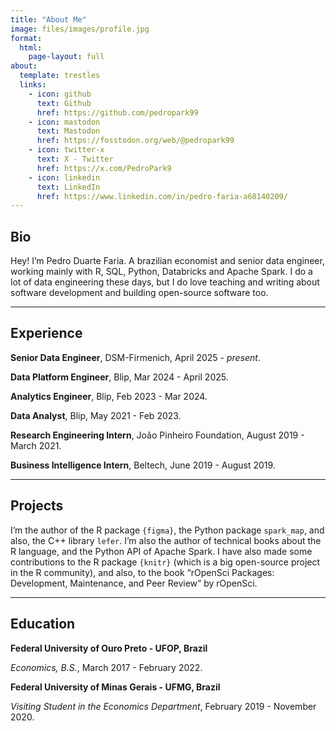 ---
title: "About Me"
image: files/images/profile.jpg
format: 
  html: 
    page-layout: full
about:
  template: trestles
  links:
    - icon: github
      text: Github
      href: https://github.com/pedropark99
    - icon: mastodon
      text: Mastodon
      href: https://fosstodon.org/web/@pedropark99
    - icon: twitter-x
      text: X - Twitter
      href: https://x.com/PedroPark9
    - icon: linkedin
      text: LinkedIn
      href: https://www.linkedin.com/in/pedro-faria-a68140209/
---
 
## Bio
Hey! I'm Pedro Duarte Faria. A brazilian economist and senior data engineer, working mainly with R, SQL, Python, Databricks and Apache Spark. I do a lot of data engineering these days, but I do love teaching and writing about software development and building open-source software too.

-----------------------------------------------------------------------------------------------------------------------------------

## Experience

**Senior Data Engineer**,
DSM-Firmenich, April 2025 - *present*.

**Data Platform Engineer**,
Blip, Mar 2024 - April 2025.

**Analytics Engineer**,
Blip, Feb 2023 - Mar 2024.

**Data Analyst**,
Blip, May 2021 - Feb 2023.

**Research Engineering Intern**,
João Pinheiro Foundation, August 2019 - March 2021.

**Business Intelligence Intern**,
Beltech, June 2019 - August 2019.

-----------------------------------------------------------------------------------------------------------------------------------

## Projects

I'm the author of the R package `{figma}`, the Python package `spark_map`, and also, the C++ library `lefer`. I'm also the author of technical books about the R language, and the Python API of Apache Spark. I have also made some contributions to the R package `{knitr}` (which is a big open-source project in the R community), and also, to the book "rOpenSci Packages: Development, Maintenance, and Peer Review" by rOpenSci.

-----------------------------------------------------------------------------------------------------------------------------------

## Education

**Federal University of Ouro Preto - UFOP, Brazil**

*Economics, B.S.*, March 2017 - February 2022.

**Federal University of Minas Gerais - UFMG, Brazil**

*Visiting Student in the Economics Department*, February 2019 - November 2020.
